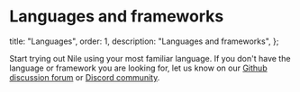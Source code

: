 # Languages and frameworks

  title: "Languages",
  order: 1,
  description: "Languages and frameworks",
};

Start trying out Nile using your most familiar language. If you don't have the language or framework you are looking for, let us know on our [Github discussion forum](https://github.com/orgs/niledatabase/discussions) or [Discord community](https://discord.gg/8UuBB84tTy).

<Cards>
  <Card file="./languages/sql.mdx" root="getting-started" icon="sql.svg" />
  <Card file="./languages/nextjs.mdx" root="getting-started" icon="nextjs.svg"/>
  <Card file="./languages/node.mdx" root="getting-started" icon="node.svg" />
  <Card file="./languages/drizzle.mdx" root="getting-started" icon="drizzle.svg"/>
  <Card file="./languages/prisma.mdx" root="getting-started" icon="prisma.svg"/>
  <Card file="./languages/python.mdx" root="getting-started" icon="python.svg"/>
</Cards>
